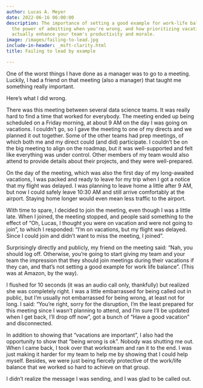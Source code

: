 ```yaml
---
author: Lucas A. Meyer
date: 2022-06-16 06:00:00
description: The importance of setting a good example for work-life balance as a manager,
  the power of admitting when you're wrong, and how prioritizing vacation time can
  actually enhance your team's productivity and morale.
image: /images/failing-to-lead.jpg
include-in-header: _msft-clarity.html
title: Failing to lead by example

---
```


One of the worst things I have done as a manager was to go to a meeting. Luckily, I had a friend on that meeting (also a manager) that taught me something really important.

Here's what I did wrong.

There was this meeting between several data science teams. It was really hard to find a time that worked for everybody. The meeting ended up being scheduled on a Friday morning, at about 9 AM on the day I was going on vacations. I couldn't go, so I gave the meeting to one of my directs and we planned it out together. Some of the other teams had prep meetings, of which both me and my direct could (and did) participate. I couldn't be on the big meeting to align on the roadmap, but it was well-supported and felt like everything was under control. Other members of my team would also attend to provide details about their projects, and they were well-prepared.

On the day of the meeting, which was also the first day of my long-awaited vacations, I was packed and ready to leave for my trip when I got a notice that my flight was delayed. I was planning to leave home a little after 9 AM, but now I could safely leave 10:30 AM and still arrive comfortably at the airport. Staying home longer would even mean less traffic to the airport.

With time to spare, I decided to join the meeting, even though I was a little late. When I joined, the meeting stopped, and people said something to the effect of "Oh, Lucas, I thought you were on vacation and were not going to join", to which I responded: "I'm on vacations, but my flight was delayed. Since I could join and didn't want to miss the meeting, I joined".

Surprisingly directly and publicly, my friend on the meeting said: "Nah, you should log off. Otherwise, you're going to start giving my team and your team the impression that they should join meetings during their vacations if they can, and that's not setting a good example for work life balance". (This was at Amazon, by the way).

I flushed for 10 seconds (it was an audio call only, thankfully) but realized she was completely right. I was a little embarrassed for being called out in public, but I'm usually not embarrassed for being wrong, at least not for long. I said: "You're right, sorry for the disruption, I'm the least prepared for this meeting since I wasn't planning to attend, and I'm sure I'll be updated when I get back, I'll drop off now", got a bunch of "Have a good vacation" and disconnected.

In addition to showing that "vacations are important", I also had the opportunity to show that "being wrong is ok". Nobody was shutting me out. When I came back, I took over that workstream and ran it to the end. I was just making it harder for my team to help me by showing that I could help myself. Besides, we were just being fiercely protective of the work/life balance that we worked so hard to achieve on that group.

I didn't realize the message I was sending, and I was glad to be called out.

